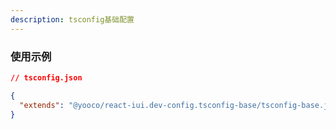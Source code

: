 ```yaml
---
description: tsconfig基础配置
---
```


### 使用示例

```json
// tsconfig.json

{
  "extends": "@yooco/react-iui.dev-config.tsconfig-base/tsconfig-base.json"
}
```
